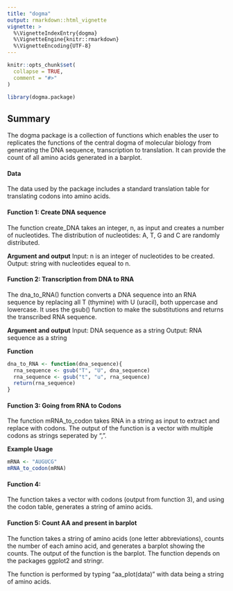 ```yaml
---
title: "dogma"
output: rmarkdown::html_vignette
vignette: >
  %\VignetteIndexEntry{dogma}
  %\VignetteEngine{knitr::rmarkdown}
  %\VignetteEncoding{UTF-8}
---
```


```r
knitr::opts_chunk$set(
  collapse = TRUE,
  comment = "#>"
)
```

```r
library(dogma.package)
```

## Summary

The dogma package is a collection of functions which enables the user to replicates the functions of the central dogma of molecular biology from generating the DNA sequence, transcription to translation. It can provide the count of all amino acids generated in a barplot. 

#### Data

The data used by the package includes a standard translation table for translating codons into amino acids.


#### Function 1: Create DNA sequence

The function create_DNA takes an integer, n, as input and creates a number of nucleotides. The distribution of nucleotides: A, T, G and C are randomly distributed. 

**Argument and output**
Input: n is an integer of nucleotides to be created.
Output: string with nucleotides equeal to n. 


#### Function 2: Transcription from DNA to RNA

The dna_to_RNA() function converts a DNA sequence into an RNA sequence by replacing all T (thymine) with U (uracil), both uppercase and lowercase. It uses the gsub() function to make the substitutions and returns the transcribed RNA sequence.

**Argument and output**
Input: DNA sequence as a string
Output: RNA sequence as a string

**Function**
```r

dna_to_RNA <- function(dna_sequence){
  rna_sequence <- gsub("T", "U", dna_sequence)
  rna_sequence <- gsub("t", "u", rna_sequence)
  return(rna_sequence)
}

```


#### Function 3: Going from RNA to Codons

The function mRNA_to_codon takes RNA in a string as input to extract and replace with codons. The output of the function is a vector with multiple codons as strings seperated by ",".

**Example Usage**
```r
mRNA <- "AUGUCG"
mRNA_to_codon(mRNA)
```


#### Function 4: 

The function takes a vector with codons (output from function 3), and using the codon table, generates a string of amino acids. 

#### Function 5: Count AA and present in barplot

The function takes a string of amino acids (one letter abbreviations), counts the number of each amino acid, and generates a barplot showing the counts. The output of the function is the barplot. The function depends on the packages ggplot2 and stringr.

The function is performed by typing "aa_plot(data)" with data being a string of amino acids.
